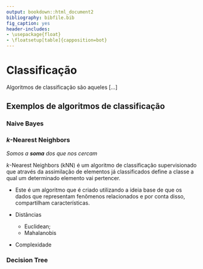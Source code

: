 ```yaml
---
output: bookdown::html_document2
bibliography: bibfile.bib
fig_caption: yes
header-includes:
- \usepackage{float}
- \floatsetup[table]{capposition=bot}
---
```


# Classificação

Algoritmos de classificação são aqueles [...]

## Exemplos de algoritmos de classificação

### Naive Bayes

### $k$-Nearest Neighbors

*Somos a **soma** dos que nos cercam*

<!-- Rascunho do texto base para a apresentação do kNN-->

<!-- Conceitos gerais -->
$k$-Nearest Neighbors (kNN) é um algoritmo de classificação supervisionado que através da assimilação de elementos já classificados define a classe a qual um determinado elemento vai pertencer.

- Este é um algoritmo que é criado utilizando a ideia base de que os dados que representam fenômenos relacionados e por conta disso, compartilham características.

- Distâncias
  - Euclidean;
  - Mahalanobis

- Complexidade

<!-- ToDo: Adicionar três figuras nessa parte: (i) Pouca quantidade de pontos; (ii) Quantidade média de pontos; (iii) Grande quantidade de pontos -->
<!-- Isso ajuda a pessoa a entender a escala de crescimento da complexidade -->

<!-- Escolha do K -->



<!-- Visualização do funcionamento -->

<!-- Exemplos de uso  -->

### Decision Tree
